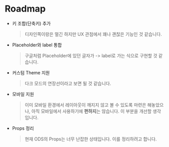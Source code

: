 
<Meta title="Opize Design System/Roadmap" />

# Roadmap
* 키 조합(단축키) 추가
    > 디자인쪽이랑은 멀긴 하지만 UX 관점에서 꽤나 괜찮은 기능인 것 같습니다.
* Placeholder와 label 통합
    > 구글처럼 Placeholder에 있던 글자가 -> label로 가는 식으로 구현할 것 같습니다.
* 커스텀 Theme 지원
    > 다크 모드의 연장선이라고 보면 될 것 같습니다. 
* 모바일 지원
    > 이미 모바일 환경에서 레이아웃이 깨지지 않고 볼 수 있도록 마련은 해놓았으나, 아직 모바일에서 사용하기에 **편하지**는 않습니다. 이 부분을 개선할 생각입니다.
* Props 정리
    > 현재 ODS의 Props는 너무 난잡한 상태입니다. 이를 정리하려고 합니다.